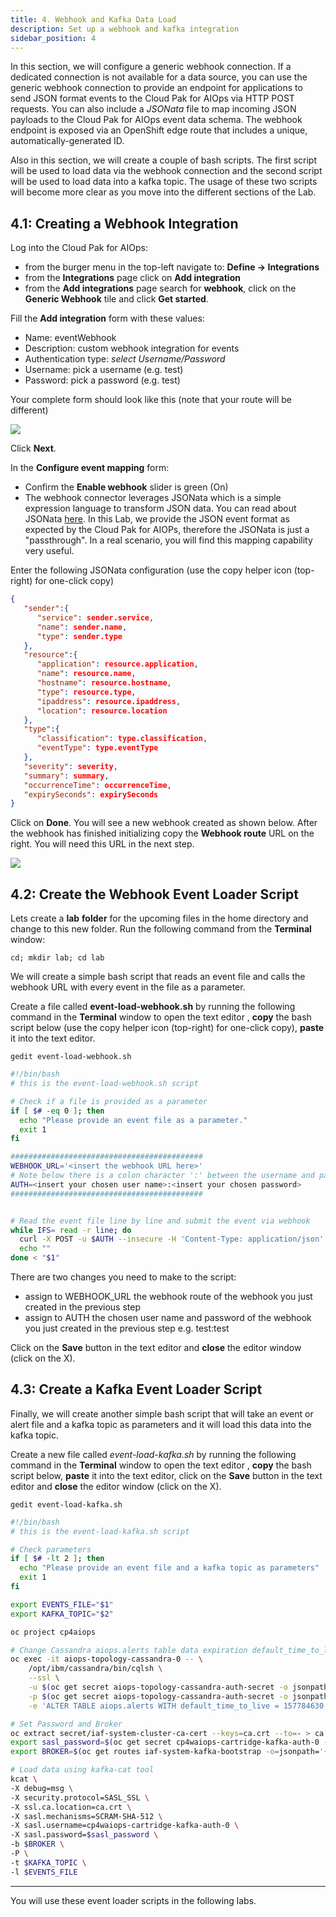 ```yaml
---
title: 4. Webhook and Kafka Data Load
description: Set up a webhook and kafka integration
sidebar_position: 4
---
```


In this section, we will configure a generic webhook connection. If a dedicated
connection is not available for a data source, you can use the generic webhook
connection to provide an endpoint for applications to send JSON format events to
the Cloud Pak for AIOps via HTTP POST requests. You can also include a _JSONata_
file to map incoming JSON payloads to the Cloud Pak for AIOps event data schema.
The webhook endpoint is exposed via an OpenShift edge route that includes a
unique, automatically-generated ID.

Also in this section, we will create a couple of bash scripts. The first script
will be used to load data via the webhook connection and the second script will
be used to load data into a kafka topic. The usage of these two scripts will
become more clear as you move into the different sections of the Lab.

## 4.1: Creating a Webhook Integration

Log into the Cloud Pak for AIOps:

- from the burger menu in the top-left navigate to: **Define → Integrations**
- from the **Integrations** page click on **Add integration**
- from the **Add integrations** page search for **webhook**, click on the
  **Generic Webhook** tile and click **Get started**.

Fill the **Add integration** form with these values:

- Name: eventWebhook
- Description: custom webhook integration for events
- Authentication type: _select Username/Password_
- Username: pick a username (e.g. test)
- Password: pick a password (e.g. test)

Your complete form should look like this (note that your route will be
different)

![](images/webhook-page1.png)

Click **Next**.

In the **Configure event mapping** form:

- Confirm the **Enable webhook** slider is green (On)
- The webhook connector leverages JSONata which is a simple expression language
  to transform JSON data. You can read about JSONata
  [here](https://jsonata.org/). In this Lab, we provide the JSON event format as
  expected by the Cloud Pak for AIOPs, therefore the JSONata is just a
  "passthrough". In a real scenario, you will find this mapping capability very
  useful.

Enter the following JSONata configuration (use the copy helper icon (top-right)
for one-click copy)

```json
{
   "sender":{
      "service": sender.service,
      "name": sender.name,
      "type": sender.type
   },
   "resource":{
      "application": resource.application,
      "name": resource.name,
      "hostname": resource.hostname,
      "type": resource.type,
      "ipaddress": resource.ipaddress,
      "location": resource.location
   },
   "type":{
      "classification": type.classification,
      "eventType": type.eventType
   },
   "severity": severity,
   "summary": summary,
   "occurrenceTime": occurrenceTime,
   "expirySeconds": expirySeconds
}
```

Click on **Done**. You will see a new webhook created as shown below. After the
webhook has finished initializing copy the **Webhook route** URL on the right.
You will need this URL in the next step.

![](images/webhook-created.png)

## 4.2: Create the Webhook Event Loader Script

Lets create a **lab** **folder** for the upcoming files in the home directory
and change to this new folder. Run the following command from the **Terminal**
window:

```
cd; mkdir lab; cd lab
```

We will create a simple bash script that reads an event file and calls the
webhook URL with every event in the file as a parameter.

Create a file called **event-load-webhook.sh** by running the following command
in the **Terminal** window to open the text editor , **copy** the bash script
below (use the copy helper icon (top-right) for one-click copy), **paste** it
into the text editor.

```
gedit event-load-webhook.sh
```

```sh
#!/bin/bash
# this is the event-load-webhook.sh script

# Check if a file is provided as a parameter
if [ $# -eq 0 ]; then
  echo "Please provide an event file as a parameter."
  exit 1
fi

###########################################
WEBHOOK_URL='<insert the webhook URL here>'
# Note below there is a colon character ':' between the username and password e.g. test:test
AUTH=<insert your chosen user name>:<insert your chosen password>
###########################################


# Read the event file line by line and submit the event via webhook
while IFS= read -r line; do
  curl -X POST -u $AUTH --insecure -H 'Content-Type: application/json' $WEBHOOK_URL -d "$line"
  echo ""
done < "$1"
```

There are two changes you need to make to the script:

- assign to WEBHOOK_URL the webhook route of the webhook you just created in the
  previous step
- assign to AUTH the chosen user name and password of the webhook you just
  created in the previous step e.g. test:test

Click on the **Save** button in the text editor and **close** the editor window
(click on the X).

## 4.3: Create a Kafka Event Loader Script

Finally, we will create another simple bash script that will take an event or
alert file and a kafka topic as parameters and it will load this data into the
kafka topic.

Create a new file called _event-load-kafka.sh_ by running the following command
in the **Terminal** window to open the text editor , **copy** the bash script
below, **paste** it into the text editor, click on the **Save** button in the
text editor and **close** the editor window (click on the X).

```
gedit event-load-kafka.sh
```

```sh
#!/bin/bash
# this is the event-load-kafka.sh script

# Check parameters
if [ $# -lt 2 ]; then
  echo "Please provide an event file and a kafka topic as parameters"
  exit 1
fi

export EVENTS_FILE="$1"
export KAFKA_TOPIC="$2"

oc project cp4aiops

# Change Cassandra aiops.alerts table data expiration default_time_to_live (TTL) to 5 years
oc exec -it aiops-topology-cassandra-0 -- \
    /opt/ibm/cassandra/bin/cqlsh \
    --ssl \
    -u $(oc get secret aiops-topology-cassandra-auth-secret -o jsonpath='{.data.username}' | base64 --decode) \
    -p $(oc get secret aiops-topology-cassandra-auth-secret -o jsonpath='{.data.password}' | base64 --decode) \
    -e 'ALTER TABLE aiops.alerts WITH default_time_to_live = 157784630;'

# Set Password and Broker
oc extract secret/iaf-system-cluster-ca-cert --keys=ca.crt --to=- > ca.crt
export sasl_password=$(oc get secret cp4waiops-cartridge-kafka-auth-0 --template={{.data.password}} | base64 --decode)
export BROKER=$(oc get routes iaf-system-kafka-bootstrap -o=jsonpath='{.status.ingress[0].host}{"\n"}'):443

# Load data using kafka-cat tool
kcat \
-X debug=msg \
-X security.protocol=SASL_SSL \
-X ssl.ca.location=ca.crt \
-X sasl.mechanisms=SCRAM-SHA-512 \
-X sasl.username=cp4waiops-cartridge-kafka-auth-0 \
-X sasl.password=$sasl_password \
-b $BROKER \
-P \
-t $KAFKA_TOPIC \
-l $EVENTS_FILE
```

---

You will use these event loader scripts in the following labs.

